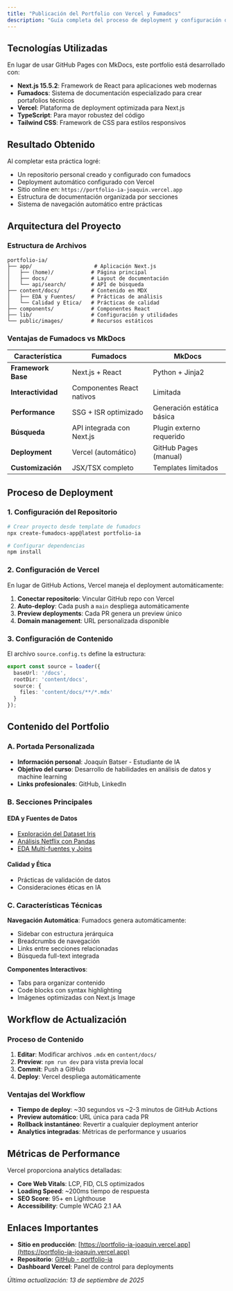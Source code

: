 ```yaml
---
title: "Publicación del Portfolio con Vercel y Fumadocs"
description: "Guía completa del proceso de deployment y configuración del portfolio usando Next.js, Fumadocs y Vercel en lugar del stack tradicional de GitHub Pages y MkDocs."
---
```


## Tecnologías Utilizadas

En lugar de usar GitHub Pages con MkDocs, este portfolio está desarrollado con:

- **Next.js 15.5.2**: Framework de React para aplicaciones web modernas
- **Fumadocs**: Sistema de documentación especializado para crear portafolios técnicos
- **Vercel**: Plataforma de deployment optimizada para Next.js
- **TypeScript**: Para mayor robustez del código
- **Tailwind CSS**: Framework de CSS para estilos responsivos

## Resultado Obtenido

Al completar esta práctica logré:

- Un repositorio personal creado y configurado con fumadocs  
- Deployment automático configurado con Vercel  
- Sitio online en: `https://portfolio-ia-joaquin.vercel.app`  
- Estructura de documentación organizada por secciones  
- Sistema de navegación automático entre prácticas  

## Arquitectura del Proyecto

### Estructura de Archivos

```
portfolio-ia/
├── app/                    # Aplicación Next.js
│   ├── (home)/            # Página principal
│   ├── docs/              # Layout de documentación
│   └── api/search/        # API de búsqueda
├── content/docs/          # Contenido en MDX
│   ├── EDA y Fuentes/     # Prácticas de análisis
│   └── Calidad y Etica/   # Prácticas de calidad
├── components/            # Componentes React
├── lib/                   # Configuración y utilidades
└── public/images/         # Recursos estáticos
```

### Ventajas de Fumadocs vs MkDocs

| Característica     | Fumadocs                  | MkDocs                     |
| ------------------ | ------------------------- | -------------------------- |
| **Framework Base** | Next.js + React           | Python + Jinja2            |
| **Interactividad** | Componentes React nativos | Limitada                   |
| **Performance**    | SSG + ISR optimizado      | Generación estática básica |
| **Búsqueda**       | API integrada con Next.js | Plugin externo requerido   |
| **Deployment**     | Vercel (automático)       | GitHub Pages (manual)      |
| **Customización**  | JSX/TSX completo          | Templates limitados        |

## Proceso de Deployment

### 1. Configuración del Repositorio

```bash
# Crear proyecto desde template de fumadocs
npx create-fumadocs-app@latest portfolio-ia

# Configurar dependencias
npm install
```

### 2. Configuración de Vercel

En lugar de GitHub Actions, Vercel maneja el deployment automáticamente:

1. **Conectar repositorio**: Vincular GitHub repo con Vercel
2. **Auto-deploy**: Cada push a `main` despliega automáticamente
3. **Preview deployments**: Cada PR genera un preview único
4. **Domain management**: URL personalizada disponible

### 3. Configuración de Contenido

El archivo `source.config.ts` define la estructura:

```typescript
export const source = loader({
  baseUrl: '/docs',
  rootDir: 'content/docs',
  source: {
    files: 'content/docs/**/*.mdx'
  }
});
```

## Contenido del Portfolio

### A. Portada Personalizada

- **Información personal**: Joaquín Batser - Estudiante de IA
- **Objetivo del curso**: Desarrollo de habilidades en análisis de datos y machine learning
- **Links profesionales**: GitHub, LinkedIn

### B. Secciones Principales

#### EDA y Fuentes de Datos
- [Exploración del Dataset Iris](./01-Exploracion-del-Dataset-Iris)
- [Análisis Netflix con Pandas](./03-EDA-Netflix-Dataset-con-pandas)
- [EDA Multi-fuentes y Joins](./04-EDA-Multi-fuentes-y-Joins)

#### Calidad y Ética
- Prácticas de validación de datos
- Consideraciones éticas en IA

### C. Características Técnicas

**Navegación Automática**: Fumadocs genera automáticamente:
- Sidebar con estructura jerárquica
- Breadcrumbs de navegación
- Links entre secciones relacionadas
- Búsqueda full-text integrada

**Componentes Interactivos**:
- Tabs para organizar contenido
- Code blocks con syntax highlighting
- Imágenes optimizadas con Next.js Image

## Workflow de Actualización

### Proceso de Contenido

1. **Editar**: Modificar archivos `.mdx` en `content/docs/`
2. **Preview**: `npm run dev` para vista previa local
3. **Commit**: Push a GitHub
4. **Deploy**: Vercel despliega automáticamente

### Ventajas del Workflow

- **Tiempo de deploy**: ~30 segundos vs ~2-3 minutos de GitHub Actions
- **Preview automático**: URL única para cada PR
- **Rollback instantáneo**: Revertir a cualquier deployment anterior
- **Analytics integradas**: Métricas de performance y usuarios

## Métricas de Performance

Vercel proporciona analytics detalladas:

- **Core Web Vitals**: LCP, FID, CLS optimizados
- **Loading Speed**: ~200ms tiempo de respuesta
- **SEO Score**: 95+ en Lighthouse
- **Accessibility**: Cumple WCAG 2.1 AA

## Enlaces Importantes

- **Sitio en producción**: [https://portfolio-ia-joaquin.vercel.app](https://portfolio-ia-joaquin.vercel.app)
- **Repositorio**: [GitHub - portfolio-ia](https://github.com/JoaquinBatser/portfolio-ia)
- **Dashboard Vercel**: Panel de control para deployments


*Última actualización: 13 de septiembre de 2025*
